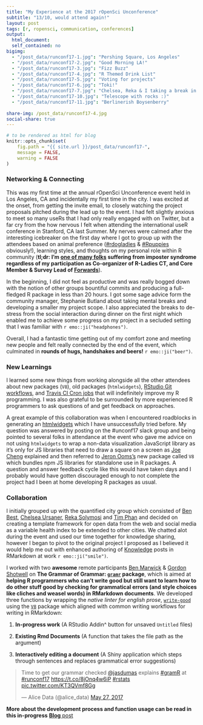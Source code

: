 ```yaml
---
title: "My Experience at the 2017 rOpenSci Unconference"
subtitle: "13/10, would attend again!"
layout: post
tags: [r, ropensci, communication, conferences]
output: 
  html_document: 
  self_contained: no
bigimg: 
  - "/post_data/runconf17-1.jpg": "Pershing Square, Los Angeles"
  - "/post_data/runconf17-2.jpg": "Good Morning LA!"
  - "/post_data/runconf17-3.jpg": "Fizz Buzz"
  - "/post_data/runconf17-4.jpg": "R Themed Drink List"
  - "/post_data/runconf17-5.jpg": "Voting for projects"
  - "/post_data/runconf17-6.jpg": "Toki!"
  - "/post_data/runconf17-7.jpg": "Chelsea, Reka & I taking a break in the park!"
  - "/post_data/runconf17-10.jpg": "Telescope with rocks :)"
  - "/post_data/runconf17-11.jpg": "Berlinerish Boysenberry"
  
share-img: /post_data/runconf17-4.jpg
social-share: true
---
```


```r
# to be rendered as html for blog
knitr::opts_chunk$set(
	fig.path = "{{ site.url }}/post_data/runconf17-",
	message = FALSE,
	warning = FALSE
)
```


### Networking & Connecting

This was my first time at the annual rOpenSci Unconference event held in Los Angeles, CA and incidentally my first time in the city. I was excited at the onset, from getting the invite email, to closely watching the project proposals pitched during the lead up to the event. I had felt slightly anxious to meet so many useRs that I had only really engaged with on Twitter, but a far cry from the how nervous I felt when attending the international useR conference in Stanford, CA last Summer. My nerves were calmed after the interesting icebreaker on the first day where I got to group up with the attendees based on animal preference ([#rdogladies](https://twitter.com/search?q=%23rdogladies) & [#Rpuppies](https://twitter.com/jasdumas/status/644555140507258880) obviously!), learning styles, and thoughts on my personal role within R community (**tl;dr: I'm [one of many folks](https://twitter.com/kopshtik/status/867786243911819264) suffering from imposter syndrome regardless of my participation as Co-organizer of R-Ladies CT, and Core Member & Survey Lead of [Forwards](http://forwards.github.io/)**). 

In the beginning, I did not feel as productive and was really bogged down with the notion of other groups bountiful commits and producing a full-fledged R package in less than 20 hours. I got some sage advice form the community manager, Stephanie Butland about taking mental breaks and developing a smaller my project scope. I also appreciated the breaks to de-stress from the social interaction during dinner on the first night which enabled me to achieve some progress on my project in a secluded setting that I was familiar with `r emo::ji("headphones")`.

Overall, I had a fantastic time getting out of my comfort zone and meeting new people and felt really connected by the end of the event, which culminated in **rounds of hugs, handshakes and beers!** `r emo::ji("beer")`.


### New Learnings

I learned some new things from working alongside all the other attendees about new packages (`V8`), old packages (`htmlwidgets`), [RStudio Git workflows](http://r-bio.github.io/intro-git-rstudio/), and [Travis CI Cron jobs](https://docs.travis-ci.com/user/cron-jobs/) that will indefinitely improve my R programming. I was also grateful to be surrounded by more experienced R programmers to ask questions of and get feedback on approaches. 

A great example of this collaboration was when I encountered roadblocks in generating an [htmlwidgets](http://www.htmlwidgets.org/) which I have unsuccessfully tried before. My question was answered by posting on the #unconf17 slack group and being pointed to several folks in attendance at the event who gave me advice on not using `htmlwidgets` to wrap a non-data visualization JavaScript library as it's only for JS libraries that need to draw a square on a screen as [Joe Cheng](https://twitter.com/jcheng) explained and then referred to [Jeron Ooms's](https://twitter.com/opencpu) new package called `V8` which bundles npm JS libraries for standalone use in R packages. A question and answer feedback cycle like this would have taken days and I probably would have gotten discouraged enough to not complete the project had I been at home developing R packages as usual. 

### Collaboration

I initially grouped up with the quantified city group which consisted of [Ben Best](https://twitter.com/ben_d_best), [Chelsea Ursaner](https://twitter.com/pwnerchelsea), [Reka Solymosi](https://twitter.com/r_solymosi) and [Tim Phan](https://twitter.com/timothy_phan) and decided on creating a template framework for open data from the web and social media as a variable health index to be extended to other cities. We chatted alot during the event and used our time together for knowledge sharing, however I began to pivot to the original project I proposed as I believed it would help me out with enhanced authoring of [Knowledge](https://github.com/airbnb/knowledge-repo) posts in RMarkdown at work `r emo::ji("smile")`.

I worked with two **awesome** remote participants [Ben Marwick](https://twitter.com/benmarwick) & [Gordon Shotwell](https://twitter.com/gshotwell) on **The Grammar of Grammar: [`gramr`](https://ropenscilabs.github.io/gramr/) package**, which is aimed at **helping R programmers who can't write good but still want to learn how to do other stuff good by checking for grammatical errors (and style choices like cliches and weasel words) in RMarkdown documents**. We developed three functions by wrapping the *native linter for english prose*, [`write-good`](https://github.com/btford/write-good) using the [`V8`](https://CRAN.R-project.org/package=V8) package which aligned with common writing workflows for writing in RMarkdown:

1. **In-progress work** (A RStudio Addin^ button for unsaved `Untitled` files)

2. **Existing Rmd Documents** (A function that takes the file path as the argument)

3. **Interactively editing a document** (A Shiny application which steps through sentences and replaces grammatical error suggestions)

<blockquote class="twitter-tweet" data-lang="en"><p lang="en" dir="ltr">Time to get our grammar checked  <a href="https://twitter.com/jasdumas">@jasdumas</a> explains <a href="https://twitter.com/hashtag/gramR?src=hash">#gramR</a> at <a href="https://twitter.com/hashtag/runconf17?src=hash">#runconf17</a> <a href="https://t.co/8jOnq4w6iP">https://t.co/8jOnq4w6iP</a> <a href="https://twitter.com/hashtag/rstats?src=hash">#rstats</a> <a href="https://t.co/KT3QVmf8Gg">pic.twitter.com/KT3QVmf8Gg</a></p>&mdash; Alice Data (@alice_data) <a href="https://twitter.com/alice_data/status/868275329873334272">May 27, 2017</a></blockquote>
<script async src="https://platform.twitter.com/widgets.js" charset="utf-8"></script>

**More about the development process and function usage can be read in this in-progress** [**Blog** post](https://ropenscilabs.github.io/gramr/BLOG.Rmd)

